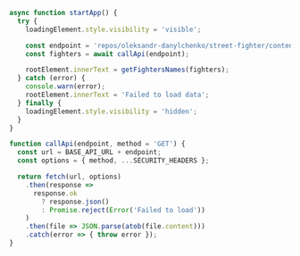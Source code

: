 ```js
async function startApp() {
  try {
    loadingElement.style.visibility = 'visible';

    const endpoint = 'repos/oleksandr-danylchenko/street-fighter/contents/resources/api/fighters.json';
    const fighters = await callApi(endpoint);

    rootElement.innerText = getFightersNames(fighters);
  } catch (error) {
    console.warn(error);
    rootElement.innerText = 'Failed to load data';
  } finally {
    loadingElement.style.visibility = 'hidden';
  }
}

function callApi(endpoint, method = 'GET') {
  const url = BASE_API_URL + endpoint;
  const options = { method, ...SECURITY_HEADERS };

  return fetch(url, options)
    .then(response =>
      response.ok
        ? response.json()
        : Promise.reject(Error('Failed to load'))
    )
    .then(file => JSON.parse(atob(file.content)))
    .catch(error => { throw error });
}
```
